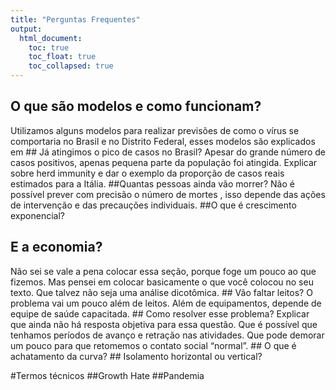 ```yaml
---
title: "Perguntas Frequentes"
output:
  html_document:
    toc: true
    toc_float: true
    toc_collapsed: true
---
```


## O que são modelos e como funcionam?
Utilizamos alguns modelos para realizar previsões de como o vírus se comportaria no Brasil e no Distrito Federal, esses modelos são explicados em 
## Já atingimos o pico de casos no Brasil?
Apesar do grande número de casos positivos, apenas pequena parte da população foi atingida. Explicar sobre herd immunity e dar o exemplo da proporção de casos reais estimados para a Itália.
##Quantas pessoas ainda vão morrer?
Não é possível prever com precisão o número de mortes , isso depende das ações de intervenção e das precauções individuais.
##O que é crescimento exponencial?
 
## E a economia?
Não sei se vale a pena colocar essa seção, porque foge um pouco ao que fizemos. Mas pensei em colocar basicamente o que você colocou no seu texto. Que talvez não seja uma análise dicotômica. 
## Vão faltar leitos?
O problema vai um pouco além de leitos. Além de equipamentos, depende de equipe de saúde capacitada.
## Como resolver esse problema? 
Explicar que ainda não há resposta objetiva para essa questão. Que é possível que tenhamos períodos de avanço e retração nas atividades. Que pode demorar um pouco para que retomemos o contato social "normal".
## O que é achatamento da curva?
## Isolamento horizontal ou vertical?

#Termos técnicos
##Growth Hate
##Pandemia
